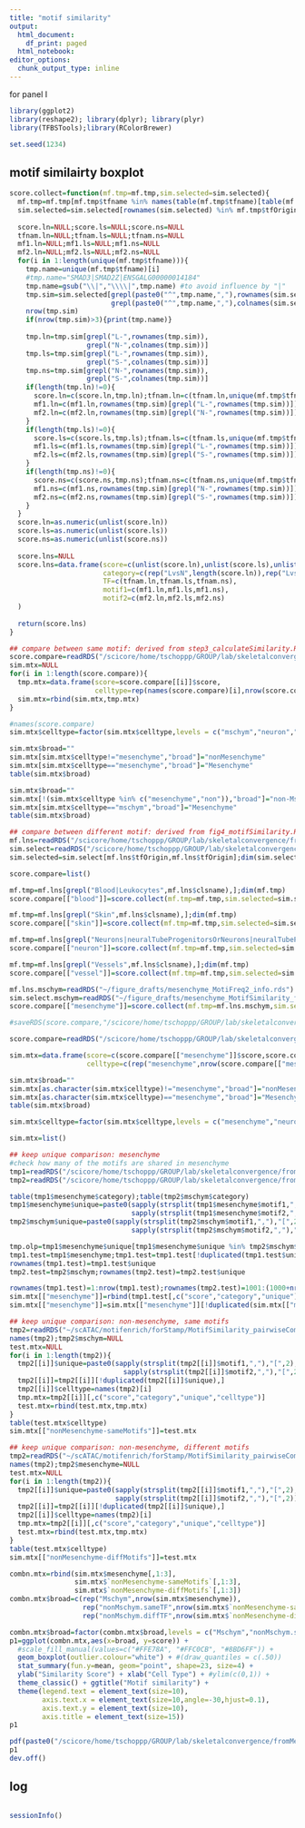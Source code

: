 ```yaml
---
title: "motif similarity"
output: 
  html_document:
    df_print: paged
  html_notebook:
editor_options:
  chunk_output_type: inline
---
```


for panel I

```r
library(ggplot2)
library(reshape2); library(dplyr); library(plyr)
library(TFBSTools);library(RColorBrewer)

set.seed(1234)

```

## motif similairty boxplot

```r
score.collect=function(mf.tmp=mf.tmp,sim.selected=sim.selected){
  mf.tmp=mf.tmp[mf.tmp$tfname %in% names(table(mf.tmp$tfname)[table(mf.tmp$tfname)>=2]),]
  sim.selected=sim.selected[rownames(sim.selected) %in% mf.tmp$tfOrigin,colnames(sim.selected) %in% mf.tmp$tfOrigin]
  
  score.ln=NULL;score.ls=NULL;score.ns=NULL
  tfnam.ln=NULL;tfnam.ls=NULL;tfnam.ns=NULL
  mf1.ln=NULL;mf1.ls=NULL;mf1.ns=NULL
  mf2.ln=NULL;mf2.ls=NULL;mf2.ns=NULL
  for(i in 1:length(unique(mf.tmp$tfname))){
    tmp.name=unique(mf.tmp$tfname)[i]
    #tmp.name="SMAD3|SMAD2Z|ENSGALG00000014184"
    tmp.name=gsub("\\|","\\\\|",tmp.name) #to avoid influence by "|"
    tmp.sim=sim.selected[grepl(paste0("^",tmp.name,","),rownames(sim.selected)),
                         grepl(paste0("^",tmp.name,","),colnames(sim.selected))]
    nrow(tmp.sim)
    if(nrow(tmp.sim)>3){print(tmp.name)}
    
    tmp.ln=tmp.sim[grepl("L-",rownames(tmp.sim)),
                   grepl("N-",colnames(tmp.sim))]
    tmp.ls=tmp.sim[grepl("L-",rownames(tmp.sim)),
                   grepl("S-",colnames(tmp.sim))]
    tmp.ns=tmp.sim[grepl("N-",rownames(tmp.sim)),
                   grepl("S-",colnames(tmp.sim))]
    if(length(tmp.ln)!=0){
      score.ln=c(score.ln,tmp.ln);tfnam.ln=c(tfnam.ln,unique(mf.tmp$tfname)[i]);
      mf1.ln=c(mf1.ln,rownames(tmp.sim)[grepl("L-",rownames(tmp.sim))])
      mf2.ln=c(mf2.ln,rownames(tmp.sim)[grepl("N-",rownames(tmp.sim))])
    }
    if(length(tmp.ls)!=0){
      score.ls=c(score.ls,tmp.ls);tfnam.ls=c(tfnam.ls,unique(mf.tmp$tfname)[i])
      mf1.ls=c(mf1.ls,rownames(tmp.sim)[grepl("L-",rownames(tmp.sim))])
      mf2.ls=c(mf2.ls,rownames(tmp.sim)[grepl("S-",rownames(tmp.sim))])
    }
    if(length(tmp.ns)!=0){
      score.ns=c(score.ns,tmp.ns);tfnam.ns=c(tfnam.ns,unique(mf.tmp$tfname)[i])
      mf1.ns=c(mf1.ns,rownames(tmp.sim)[grepl("N-",rownames(tmp.sim))])
      mf2.ns=c(mf2.ns,rownames(tmp.sim)[grepl("S-",rownames(tmp.sim))])
    }
  }
  score.ln=as.numeric(unlist(score.ln))
  score.ls=as.numeric(unlist(score.ls))
  score.ns=as.numeric(unlist(score.ns))
  
  score.lns=NULL
  score.lns=data.frame(score=c(unlist(score.ln),unlist(score.ls),unlist(score.ns)),
                       category=c(rep("LvsN",length(score.ln)),rep("LvsS",length(score.ls)),rep("NvsS",length(score.ns))),
                       TF=c(tfnam.ln,tfnam.ls,tfnam.ns),
                       motif1=c(mf1.ln,mf1.ls,mf1.ns),
                       motif2=c(mf2.ln,mf2.ls,mf2.ns)
  )
  
  return(score.lns)
}

```

```r
## compare between same motif: derived from step3_calculateSimilarity.Rmd
score.compare=readRDS("/scicore/home/tschoppp/GROUP/lab/skeletalconvergence/fromMenghan/scATAC/motifEnrich/MotifSimilarity_pairwiseComparison_freq2_forNonMschymEach.rds")
sim.mtx=NULL
for(i in 1:length(score.compare)){
  tmp.mtx=data.frame(score=score.compare[[i]]$score,
                     celltype=rep(names(score.compare)[i],nrow(score.compare[[i]])))
  sim.mtx=rbind(sim.mtx,tmp.mtx)
}

#names(score.compare)
sim.mtx$celltype=factor(sim.mtx$celltype,levels = c("mschym","neuron","blood","skin","vessel"))

sim.mtx$broad=""
sim.mtx[sim.mtx$celltype!="mesenchyme","broad"]="nonMesenchyme"
sim.mtx[sim.mtx$celltype=="mesenchyme","broad"]="Mesenchyme"
table(sim.mtx$broad)

sim.mtx$broad=""
sim.mtx[!(sim.mtx$celltype %in% c("mesenchyme","non")),"broad"]="non-Mschym each"
sim.mtx[sim.mtx$celltype=="mschym","broad"]="Mesenchyme"
table(sim.mtx$broad)

```

```r
## compare between different motif: derived from fig4_motifSimilarity.Rmd
mf.lns=readRDS("/scicore/home/tschoppp/GROUP/lab/skeletalconvergence/fromMenghan/scATAC/motifEnrich/nonMesenchyme_MotiFreq2_info.rds")
sim.select=readRDS("/scicore/home/tschoppp/GROUP/lab/skeletalconvergence/fromMenghan/scATAC/motifEnrich/nonMesenchyme_MotifSimilarity_freq2.rds")
sim.selected=sim.select[mf.lns$tfOrigin,mf.lns$tfOrigin];dim(sim.selected)

score.compare=list()

mf.tmp=mf.lns[grepl("Blood|Leukocytes",mf.lns$clsname),];dim(mf.tmp)
score.compare[["blood"]]=score.collect(mf.tmp=mf.tmp,sim.selected=sim.selected);table(score.compare[["blood"]]$category)

mf.tmp=mf.lns[grepl("Skin",mf.lns$clsname),];dim(mf.tmp)
score.compare[["skin"]]=score.collect(mf.tmp=mf.tmp,sim.selected=sim.selected);table(score.compare[["skin"]]$category)

mf.tmp=mf.lns[grepl("Neurons|neuralTubeProgenitorsOrNeurons|neuralTubeProgenitors",mf.lns$clsname),];dim(mf.tmp)
score.compare[["neuron"]]=score.collect(mf.tmp=mf.tmp,sim.selected=sim.selected);table(score.compare[["neuron"]]$category)

mf.tmp=mf.lns[grepl("Vessels",mf.lns$clsname),];dim(mf.tmp)
score.compare[["vessel"]]=score.collect(mf.tmp=mf.tmp,sim.selected=sim.selected);table(score.compare[["vessel"]]$category)

mf.lns.mschym=readRDS("~/figure_drafts/mesenchyme_MotiFreq2_info.rds")
sim.select.mschym=readRDS("~/figure_drafts/mesenchyme_MotifSimilarity_freq2.rds")
score.compare[["mesenchyme"]]=score.collect(mf.tmp=mf.lns.mschym,sim.selected = sim.select.mschym);table(score.compare[["mesenchyme"]]$category)

#saveRDS(score.compare,"/scicore/home/tschoppp/GROUP/lab/skeletalconvergence/fromMenghan/scATAC/motifEnrich/MotifSimilarity_pairwiseComparison_freq2_forNonMschymEach_differentMotifs.rds")

```

```r
score.compare=readRDS("/scicore/home/tschoppp/GROUP/lab/skeletalconvergence/fromMenghan/scATAC/motifEnrich/MotifSimilarity_pairwiseComparison_freq2_forNonMschymEach_differentMotifs.rds")

sim.mtx=data.frame(score=c(score.compare[["mesenchyme"]]$score,score.compare[["neuron"]]$score,score.compare[["skin"]]$score,score.compare[["blood"]]$score,score.compare[["vessel"]]$score),
                   celltype=c(rep("mesenchyme",nrow(score.compare[["mesenchyme"]])),rep("neuron",nrow(score.compare[["neuron"]])),rep("skin",nrow(score.compare[["skin"]])),rep("blood",nrow(score.compare[["blood"]])),rep("vessel",nrow(score.compare[["vessel"]]))))

sim.mtx$broad=""
sim.mtx[as.character(sim.mtx$celltype)!="mesenchyme","broad"]="nonMesenchyme"
sim.mtx[as.character(sim.mtx$celltype)=="mesenchyme","broad"]="Mesenchyme"
table(sim.mtx$broad)

sim.mtx$celltype=factor(sim.mtx$celltype,levels = c("mesenchyme","neuron","skin","blood"))

```

```r
sim.mtx=list()

## keep unique comparison: mesenchyme
#check how many of the motifs are shared in mesenchyme
tmp1=readRDS("/scicore/home/tschoppp/GROUP/lab/skeletalconvergence/fromMenghan/scATAC/motifEnrich/MotifSimilarity_pairwiseComparison_freq2_forNonMschymEach_differentMotifs.rds")
tmp2=readRDS("/scicore/home/tschoppp/GROUP/lab/skeletalconvergence/fromMenghan/scATAC/motifEnrich/MotifSimilarity_pairwiseComparison_freq2_forNonMschymEach.rds")

table(tmp1$mesenchyme$category);table(tmp2$mschym$category)
tmp1$mesenchyme$unique=paste0(sapply(strsplit(tmp1$mesenchyme$motif1,","),"[",2),",",
                              sapply(strsplit(tmp1$mesenchyme$motif2,","),"[",2))
tmp2$mschym$unique=paste0(sapply(strsplit(tmp2$mschym$motif1,","),"[",2),",",
                              sapply(strsplit(tmp2$mschym$motif2,","),"[",2))

tmp.olp=tmp1$mesenchyme$unique[tmp1$mesenchyme$unique %in% tmp2$mschym$unique];length(tmp.olp)
tmp1.test=tmp1$mesenchyme;tmp1.test=tmp1.test[!duplicated(tmp1.test$unique),]
rownames(tmp1.test)=tmp1.test$unique
tmp2.test=tmp2$mschym;rownames(tmp2.test)=tmp2.test$unique

rownames(tmp1.test)=1:nrow(tmp1.test);rownames(tmp2.test)=1001:(1000+nrow(tmp2.test))
sim.mtx[["mesenchyme"]]=rbind(tmp1.test[,c("score","category","unique")],tmp2.test[,c("score","category","unique")])
sim.mtx[["mesenchyme"]]=sim.mtx[["mesenchyme"]][!duplicated(sim.mtx[["mesenchyme"]]$unique),];dim(sim.mtx[["mesenchyme"]])

## keep unique comparison: non-mesenchyme, same motifs
tmp2=readRDS("~/scATAC/motifenrich/forStamp/MotifSimilarity_pairwiseComparison_freq2_forNonMschymEach.rds")
names(tmp2);tmp2$mschym=NULL
test.mtx=NULL
for(i in 1:length(tmp2)){
  tmp2[[i]]$unique=paste0(sapply(strsplit(tmp2[[i]]$motif1,","),"[",2),",",
                            sapply(strsplit(tmp2[[i]]$motif2,","),"[",2))
  tmp2[[i]]=tmp2[[i]][!duplicated(tmp2[[i]]$unique),]
  tmp2[[i]]$celltype=names(tmp2)[i]
  tmp.mtx=tmp2[[i]][,c("score","category","unique","celltype")]
  test.mtx=rbind(test.mtx,tmp.mtx)
}
table(test.mtx$celltype)
sim.mtx[["nonMesenchyme-sameMotifs"]]=test.mtx

## keep unique comparison: non-mesenchyme, different motifs
tmp2=readRDS("~/scATAC/motifenrich/forStamp/MotifSimilarity_pairwiseComparison_freq2_forNonMschymEach_differentMotifs.rds")
names(tmp2);tmp2$mesenchyme=NULL
test.mtx=NULL
for(i in 1:length(tmp2)){
  tmp2[[i]]$unique=paste0(sapply(strsplit(tmp2[[i]]$motif1,","),"[",2),",",
                          sapply(strsplit(tmp2[[i]]$motif2,","),"[",2))
  tmp2[[i]]=tmp2[[i]][!duplicated(tmp2[[i]]$unique),]
  tmp2[[i]]$celltype=names(tmp2)[i]
  tmp.mtx=tmp2[[i]][,c("score","category","unique","celltype")]
  test.mtx=rbind(test.mtx,tmp.mtx)
}
table(test.mtx$celltype)
sim.mtx[["nonMesenchyme-diffMotifs"]]=test.mtx

```

```r
combn.mtx=rbind(sim.mtx$mesenchyme[,1:3],
                sim.mtx$`nonMesenchyme-sameMotifs`[,1:3],
                sim.mtx$`nonMesenchyme-diffMotifs`[,1:3])
combn.mtx$broad=c(rep("Mschym",nrow(sim.mtx$mesenchyme)),
                  rep("nonMschym.sameTF",nrow(sim.mtx$`nonMesenchyme-sameMotifs`)),
                  rep("nonMschym.diffTF",nrow(sim.mtx$`nonMesenchyme-diffMotifs`)))

combn.mtx$broad=factor(combn.mtx$broad,levels = c("Mschym","nonMschym.sameTF","nonMschym.diffTF"))
p1=ggplot(combn.mtx,aes(x=broad, y=score)) +
  #scale_fill_manual(values=c("#FFE78A", "#FFC0CB", "#8BD6FF")) +
  geom_boxplot(outlier.colour="white") + #(draw_quantiles = c(.50))
  stat_summary(fun.y=mean, geom="point", shape=23, size=4) +
  ylab("Similarity Score") + xlab("Cell Type") + #ylim(c(0,1)) +
  theme_classic() + ggtitle("Motif similarity") +
  theme(legend.text = element_text(size=10),
        axis.text.x = element_text(size=10,angle=-30,hjust=0.1),
        axis.text.y = element_text(size=10),
        axis.title = element_text(size=15))
p1

```

```r
pdf(paste0("/scicore/home/tschoppp/GROUP/lab/skeletalconvergence/fromMenghan/figure_drafts/fig4/celltypeBased_MotifSimilarity_3groups.pdf"),height = 4,width = 6)
p1
dev.off()
```

## log

```r

```

```r
sessionInfo()
```

